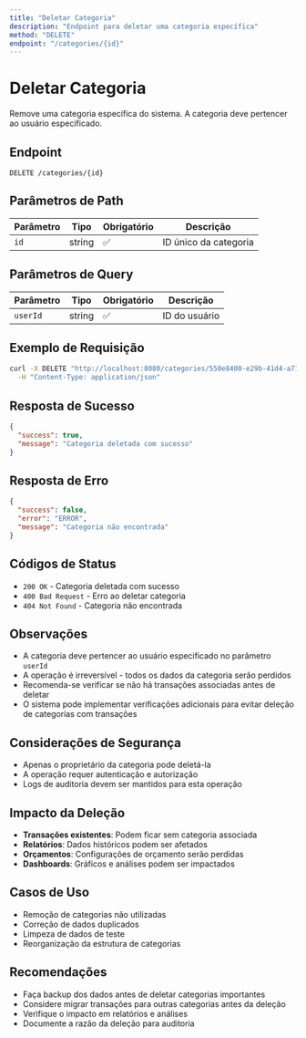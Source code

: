 ```yaml
---
title: "Deletar Categoria"
description: "Endpoint para deletar uma categoria específica"
method: "DELETE"
endpoint: "/categories/{id}"
---
```


# Deletar Categoria

Remove uma categoria específica do sistema. A categoria deve pertencer ao usuário especificado.

## Endpoint

```
DELETE /categories/{id}
```

## Parâmetros de Path

| Parâmetro | Tipo | Obrigatório | Descrição |
|-----------|------|-------------|-----------|
| `id` | string | ✅ | ID único da categoria |

## Parâmetros de Query

| Parâmetro | Tipo | Obrigatório | Descrição |
|-----------|------|-------------|-----------|
| `userId` | string | ✅ | ID do usuário |

## Exemplo de Requisição

```bash
curl -X DELETE "http://localhost:8080/categories/550e8400-e29b-41d4-a716-446655440000?userId=00000000-0000-0000-0000-000000000001" \
  -H "Content-Type: application/json"
```

## Resposta de Sucesso

```json
{
  "success": true,
  "message": "Categoria deletada com sucesso"
}
```

## Resposta de Erro

```json
{
  "success": false,
  "error": "ERROR",
  "message": "Categoria não encontrada"
}
```

## Códigos de Status

- `200 OK` - Categoria deletada com sucesso
- `400 Bad Request` - Erro ao deletar categoria
- `404 Not Found` - Categoria não encontrada

## Observações

- A categoria deve pertencer ao usuário especificado no parâmetro `userId`
- A operação é irreversível - todos os dados da categoria serão perdidos
- Recomenda-se verificar se não há transações associadas antes de deletar
- O sistema pode implementar verificações adicionais para evitar deleção de categorias com transações

## Considerações de Segurança

- Apenas o proprietário da categoria pode deletá-la
- A operação requer autenticação e autorização
- Logs de auditoria devem ser mantidos para esta operação

## Impacto da Deleção

- **Transações existentes**: Podem ficar sem categoria associada
- **Relatórios**: Dados históricos podem ser afetados
- **Orçamentos**: Configurações de orçamento serão perdidas
- **Dashboards**: Gráficos e análises podem ser impactados

## Casos de Uso

- Remoção de categorias não utilizadas
- Correção de dados duplicados
- Limpeza de dados de teste
- Reorganização da estrutura de categorias

## Recomendações

- Faça backup dos dados antes de deletar categorias importantes
- Considere migrar transações para outras categorias antes da deleção
- Verifique o impacto em relatórios e análises
- Documente a razão da deleção para auditoria 